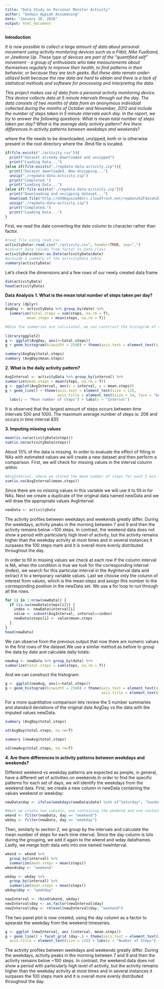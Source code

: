 ```yaml
---
title: "Data Study on Personal Monitor Activity"
author: "Godwin Appiah Assumaning"
date: "January 10, 2016"
output: html_document
---
```

**Introduction**

*It is now possible to collect a large amount of data about personal movement using activity monitoring devices such as a Fitbit, Nike Fuelband, or Jawbone Up. These type of devices are part of the "quantified self" movement - a group of enthusiasts who take measurements about themselves regularly to improve their health, to find patterns in their behavior, or because they are tech geeks. But these data remain under-utilized both because the raw data are hard to obtain and there is a lack of statistical methods and software for processing and interpreting the data.*

*This project makes use of data from a personal activity monitoring device. This device collects data at 5 minute intervals through out the day. The data consists of two months of data from an anonymous individual collected during the months of October and November, 2012 and include the number of steps taken in 5 minute intervals each day. In the report, we try to answer the following questions:
    What is mean total number of steps taken per day?
    What is the average daily activity pattern?
    Are there differences in activity patterns between weekdays and weekends?*

where the file needs to be downloaded, unzipped, both or is otherwise present in the root directory where the .Rmd file is located. 
```r
if(file.exists("./activity.csv")){
  print("Dataset already downloaded and unzipped")
  print("Loading Data...")
}else if(file.exists("./repdata-data-activity.zip")){
  print("Dataset downloaded. Now Unzipping...")
  unzip("./repdata-data-activity.zip")
  print("Completed.")
  print("Loading Data...")
}else if(!file.exists("./repdata-data-activity.zip")){
  print("Downloading and unzipping dataset...")
  download.file("http://d396qusza40orc.cloudfront.net/repdata%2Fdata%2Factivity.zip","./repdata-data-activity.zip")
  unzip("./repdata-data-activity.zip")
  print("Completed.")
  print("Loading Data...")
}

```
First, we read the date converting the date column to character rather than factor.
```r
#read file using read.csv
activityData<-read.csv("./activity.csv", header=TRUE, sep=",")
#convert date column from factor to Date class
activityData$date<-as.Date(activityData$date)
#provide a summary of the activityData table
summary(activityData)
```
Let's check the dimensions and a few rows of our newly created data frame
```r
dim(activityData)
head(activityData)
```
**Data Analysis**
**1. What is the mean total number of steps taken per day?**
```r
library (dplyr)
AvgDay <- activityData %>% group_by(date) %>%
  summarize(total.steps = sum(steps, na.rm = T),
          mean.steps = mean(steps, na.rm = T))

#Once the summaries are calculated, we can construct the histogram of the total steps:
  
library(ggplot2)
g <- ggplot(AvgDay, aes(x=total.steps))
g + geom_histogram(binwidth = 2500) + theme(axis.text = element_text(size = 12),axis.title = element_text(size = 14)) + labs(y = "Frequency") + labs(x = "Total steps/day")

summary(AvgDay$total.steps)
summary (AvgDay$mean.steps)
```
**2. What is the daily activity pattern?**
```r
AvgInterval <- activityData %>% group_by(interval) %>%
summarize(mean.steps = mean(steps, na.rm = T))
g <- ggplot(AvgInterval, aes(x = interval, y = mean.steps))
g + geom_line() + theme(axis.text = element_text(size = 12), 
                        axis.title = element_text(size = 14, face = "bold")) + 
  labs(y = "Mean number of steps") + labs(x = "Interval")
```
It is observed that the largest amount of steps occurs between time intervals 500 and 1000. The maximum average number of steps is: 206 and occurs in time interval 835

**3. Imputing missing values**
```r
mean(is.na(activityData$steps))
sum(is.na(activityData$steps))
```
About 13% of the data is missing. In order to evaluate the effect of filling in NAs with estimated values we will create a new dataset and then perform a comparison.
First, we will check for missing values in the interval column within 
```r
#AvgInterval, where we stored the mean number of steps for each 5 min interval:
sum(is.na(AvgInterval$mean.steps))
```
Since there are no missing values in this variable we will use it to fill in for NAs. Next we create a duplicate of the original data named newData and we will draw the appropriate values AvgInterval:
```r
newData <- activityData
```
The activity profiles between weekdays and weekends greatly differ. During the weekdays, activity peaks in the morning between 7 and 9 and then the activity remains below ~100 steps. In contrast, the weekend data does not show a period with particularly high level of activity, but the activity remains higher than the weekday activity at most times and in several instances it surpases the 100 steps mark and it is overall more evenly distributed throughout the day.

In order to fill in missing values we check at each row if the column interval is NA, when the condition is true we look for the corresponding interval (index), we search for this particular interval in the AvgInterval data and extract it to a temporary variable values. Last we choose only the column of interest from values, which is the mean.steps and assign this number to the corresponding position in the newData set. We use a for loop to run through all the rows. 

```r
for (i in 1:nrow(newData)) {
  if (is.na(newData$steps[i])) {
    index <- newData$interval[i]
    value <- subset(AvgInterval, interval==index)
    newData$steps[i] <- value$mean.steps
  }
}
head(newData)
```
We can observe from the previous output that now there are numeric values in the first rows of the dataset.We use a similar method as before to group the data by date and calculate daily totals:
```r
newAvg <- newData %>% group_by(date) %>%
summarize(total.steps = sum(steps, na.rm = T))
```
And we can construct the histogram:
```r
g <- ggplot(newAvg, aes(x=total.steps))
g + geom_histogram(binwidth = 2500) + theme(axis.text = element_text(size = 12),
                                            axis.title = element_text(size = 14)) + labs(y = "Frequency") + labs(x = "Total steps/day")
```

For a more quantitative comparison lets review the 5 number summaries and standard deviations of the original data AvgDay vs the data with the imputed values newData.

```r
summary (AvgDay$total.steps)

sd(AvgDay$total.steps, na.rm=T)

summary (newAvg$total.steps)

sd(newAvg$total.steps, na.rm=T)
```
**4. Are there differences in activity patterns between weekdays and weekends?**

Different weekend vs weekday patterns are expected as people, in general, have a different set of activities on weekends.In order to find the specific patterns for each set of days, we will identify the weekdays from the weekend data. First, we create a new column in newData containing the values weekend or weekday:

```r
newData$day <- ifelse(weekdays(newData$date) %in% c("Saturday", "Sunday"), "weekend", "weekday")

#Next we create two subsets, one containing the weekend and one containing the weekday data:
wkend <- filter(newData, day == "weekend")
wkday <- filter(newData, day == "weekday")
```
Then, similarly to section 2, we group by the intervals and calculate the mean number of steps for each time interval. Since the day column is lots during the grouping, we add it again to the wkend and wday dataframes. Lastly, we merge both data sets into one named newInterval.

```r
wkend <- wkend %>%
  group_by(interval) %>%
  summarize(mean.steps = mean(steps)) 
wkend$day <- "weekend"

wkday <- wkday %>%
  group_by(interval) %>%
  summarize(mean.steps = mean(steps)) 
wkday$day <- "weekday"

newInterval <- rbind(wkend, wkday)
newInterval$day <- as.factor(newInterval$day)
newInterval$day <- relevel(newInterval$day, "weekend")
```

The two panel plot is now created, using the day column as a factor to spearate the weekday from the weekend timeseries.
```r
g <- ggplot (newInterval, aes (interval, mean.steps))
g + geom_line() + facet_grid (day~.) + theme(axis.text = element_text(size = 12), 
  axis.title = element_text(size = 14)) + labs(y = "Number of Steps") + labs(x = "Interval")
```

The activity profiles between weekdays and weekends greatly differ. During the weekdays, activity peaks in the morning between 7 and 9 and then the activity remains below ~100 steps. In contrast, the weekend data does not show a period with particularly high level of activity, but the activity remains higher than the weekday activity at most times and in several instances it surpases the 100 steps mark and it is overall more evenly distributed throughout the day. 
